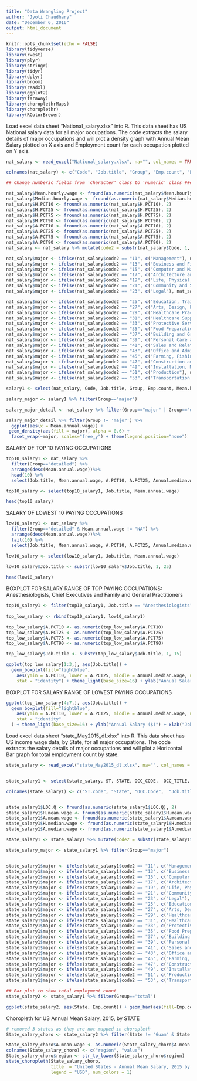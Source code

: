 ```yaml
---
title: "Data Wrangling Project"
author: "Jyoti Chaudhary"
date: "December 6, 2016"
output: html_document
---
```


```r
knitr::opts_chunk$set(echo = FALSE)
library(tidyverse)
library(rvest)
library(plyr)
library(stringr)
library(tidyr)
library(dplyr)
library(broom)
library(readxl)
library(ggplot2)
library(faraway)
library(choroplethrMaps)
library(choroplethr)
library(RColorBrewer)
```

Load excel data sheet "National_salary.xlsx" into R. This data sheet has US National salary data for all major occupations. The code extracts the salary details of major occupations and will plot a density graph with Annual Mean Salary plotted on X axis and Employment count for each occupation plotted on Y axis.


```r
nat_salary <- read_excel("National_salary.xlsx", na="", col_names = TRUE, col_types = NULL)

colnames(nat_salary) <- c("Code", "Job.title", "Group", "Emp.count", "Emp.PRSE", "Mean.hourly.wage", "Mean.annual.wage", "Mean.PRSE", "H.PCT10", "H.PCT25", "Median.hourly.wage", "H.PCT75", "H.PCT90", "A.PCT10", "A.PCT25", "Annual.median.wage", "A.PCT75", "A.PCT90", "Annual", "Hourly")

## Change numberic fields from 'character' class to 'numeric' class ##################

nat_salary$Mean.hourly.wage <- fround(as.numeric(nat_salary$Mean.hourly.wage), 2)
nat_salary$Median.hourly.wage <- fround(as.numeric(nat_salary$Median.hourly.wage), 2)
nat_salary$H.PCT10 <- fround(as.numeric(nat_salary$H.PCT10), 2)
nat_salary$H.PCT25 <- fround(as.numeric(nat_salary$H.PCT25), 2)
nat_salary$H.PCT75 <- fround(as.numeric(nat_salary$H.PCT75), 2)
nat_salary$H.PCT90 <- fround(as.numeric(nat_salary$H.PCT90), 2)
nat_salary$A.PCT10 <- fround(as.numeric(nat_salary$A.PCT10), 2)
nat_salary$A.PCT25 <- fround(as.numeric(nat_salary$A.PCT25), 2)
nat_salary$A.PCT75 <- fround(as.numeric(nat_salary$A.PCT75), 2)
nat_salary$A.PCT90 <- fround(as.numeric(nat_salary$A.PCT90), 2)
nat_salary <- nat_salary %>% mutate(code2 = substr(nat_salary$Code, 1, 2), major = "")

nat_salary$major <- ifelse(nat_salary$code2 == "11", c("Management"), nat_salary$major)
nat_salary$major <- ifelse(nat_salary$code2 == "13", c("Business and Financial Operations"), nat_salary$major)  
nat_salary$major <- ifelse(nat_salary$code2 == "15", c("Computer and Mathematical"), nat_salary$major)
nat_salary$major <- ifelse(nat_salary$code2 == "17", c("Architecture and Engineering Occupations"), nat_salary$major)  
nat_salary$major <- ifelse(nat_salary$code2 == "19", c("Life, Physical, and Social Science"), nat_salary$major)  
nat_salary$major <- ifelse(nat_salary$code2 == "21", c("Community and Social Service"), nat_salary$major)
nat_salary$major <- ifelse(nat_salary$code2 == "23", c("Legal"), nat_salary$major)

nat_salary$major <- ifelse(nat_salary$code2 == "25", c("Education, Training, and Library"), nat_salary$major)
nat_salary$major <- ifelse(nat_salary$code2 == "27", c("Arts, Design, Entertainment, Sports, and Media"), nat_salary$major)
nat_salary$major <- ifelse(nat_salary$code2 == "29", c("Healthcare Practitioners"), nat_salary$major)
nat_salary$major <- ifelse(nat_salary$code2 == "31", c("Healthcare Support"), nat_salary$major)
nat_salary$major <- ifelse(nat_salary$code2 == "33", c("Protective Service"), nat_salary$major)
nat_salary$major <- ifelse(nat_salary$code2 == "35", c("Food Preparation and Serving"), nat_salary$major)
nat_salary$major <- ifelse(nat_salary$code2 == "37", c("Building and Grounds Cleaning and Maintenance"), nat_salary$major)
nat_salary$major <- ifelse(nat_salary$code2 == "39", c("Personal Care and Service"), nat_salary$major)
nat_salary$major <- ifelse(nat_salary$code2 == "41", c("Sales and Related"), nat_salary$major)
nat_salary$major <- ifelse(nat_salary$code2 == "43", c("Office and Administrative Support"), nat_salary$major)
nat_salary$major <- ifelse(nat_salary$code2 == "45", c("Farming, Fishing, and Forestry"), nat_salary$major)
nat_salary$major <- ifelse(nat_salary$code2 == "47", c("Construction and Extraction"), nat_salary$major)
nat_salary$major <- ifelse(nat_salary$code2 == "49", c("Installation, Maintenance, and Repair"), nat_salary$major)
nat_salary$major <- ifelse(nat_salary$code2 == "51", c("Production"), nat_salary$major)
nat_salary$major <- ifelse(nat_salary$code2 == "53", c("Transportation and Material Moving"), nat_salary$major)


```


```r

salary1 <- select(nat_salary, Code, Job.title, Group, Emp.count, Mean.hourly.wage, Mean.annual.wage, Median.hourly.wage, Annual.median.wage)

salary_major <- salary1 %>% filter(Group=="major") 

salary_major_detail <- nat_salary %>% filter(Group=="major" | Group=="detailed") %>% select(Code, code2, Job.title, major, Group, Emp.count, Mean.hourly.wage, Mean.annual.wage, Median.hourly.wage, Annual.median.wage) 

```

```r
salary_major_detail %>% filter(Group != 'major') %>%
  ggplot(aes(x = Mean.annual.wage)) +
 geom_density(aes(fill = major), alpha = 0.6) +
  facet_wrap(~major, scales="free_y") + theme(legend.position="none")
```

SALARY OF TOP 10 PAYING OCCUPATIONS

```r
top10_salary1 <- nat_salary %>%
  filter(Group=="detailed") %>%
  arrange(desc(Mean.annual.wage))%>%
  head(10) %>%
  select(Job.title, Mean.annual.wage, A.PCT10, A.PCT25, Annual.median.wage, A.PCT75, A.PCT90) 

top10_salary <- select(top10_salary1, Job.title, Mean.annual.wage)

head(top10_salary)


```

SALARY OF LOWEST 10 PAYING OCCUPATIONS

```r
low10_salary1 <- nat_salary %>%
  filter(Group=="detailed" & Mean.annual.wage != "NA") %>%
  arrange(desc(Mean.annual.wage))%>%
  tail(10) %>%
  select(Job.title, Mean.annual.wage, A.PCT10, A.PCT25, Annual.median.wage, A.PCT75, A.PCT90)  

low10_salary <- select(low10_salary1, Job.title, Mean.annual.wage)

low10_salary$Job.title <- substr(low10_salary$Job.title, 1, 25)
  
head(low10_salary)

```


BOXPLOT FOR SALARY RANGE OF TOP PAYING OCCUPATIONS:  Anesthesiologists, Chief Executives and Family and General Practitioners

```r

top10_salary1 <- filter(top10_salary1, Job.title == "Anesthesiologists" | Job.title == "Family and General Practitioners" | Job.title =="Chief Executives")
  
top_low_salary <- rbind(top10_salary1, low10_salary1)

top_low_salary$A.PCT10 <- as.numeric(top_low_salary$A.PCT10)
top_low_salary$A.PCT25 <- as.numeric(top_low_salary$A.PCT25)
top_low_salary$A.PCT75 <- as.numeric(top_low_salary$A.PCT75)
top_low_salary$A.PCT90 <- as.numeric(top_low_salary$A.PCT90)

top_low_salary$Job.title <- substr(top_low_salary$Job.title, 1, 15)

```

```r

ggplot(top_low_salary[1:3,], aes(Job.title)) +
  geom_boxplot(fill="lightblue",
    aes(ymin = A.PCT10, lower = A.PCT25, middle = Annual.median.wage, upper = A.PCT75, ymax = A.PCT90),
    stat = "identity") + theme_light(base_size=16) + ylab("Annual Salary ($)") + xlab("Job Title")

```

BOXPLOT FOR SALARY RANGE OF LOWEST PAYING OCCUPATIONS

```r

ggplot(top_low_salary[4:7,], aes(Job.title)) +
  geom_boxplot(fill="lightblue",
    aes(ymin = A.PCT10, lower = A.PCT25, middle = Annual.median.wage, upper = A.PCT75, ymax = A.PCT90),
    stat = "identity"
  ) + theme_light(base_size=16) + ylab("Annual Salary ($)") + xlab("Job Title") 

```


Load excel data sheet "state_May2015_dl.xlsx" into R. This data sheet has US income wage data, by State, for all major occupations. The code extracts the salary details of major occupations and will plot a Horizontal Bar graph for total employment count by state. 

```r

state_salary <- read_excel("state_May2015_dl.xlsx", na="", col_names = TRUE, col_types = NULL)


state_salary1 <- select(state_salary, ST, STATE, OCC_CODE,  OCC_TITLE, OCC_GROUP, TOT_EMP, LOC_Q, H_MEAN, A_MEAN, H_MEDIAN, A_MEDIAN)

colnames(state_salary1) <- c("ST.code", "State", "OCC.Code",  "Job.title", "Group", "Emp.count", "LOC.Q", "H.mean.wage", "A.mean.wage", "H.median.wage", "A.median.wage")


state_salary1$LOC.Q <- fround(as.numeric(state_salary1$LOC.Q), 2)
state_salary1$H.mean.wage <- fround(as.numeric(state_salary1$H.mean.wage), 2)
state_salary1$A.mean.wage <- fround(as.numeric(state_salary1$A.mean.wage), 2)
state_salary1$H.median.wage <- fround(as.numeric(state_salary1$H.median.wage), 2)
state_salary1$A.median.wage <- fround(as.numeric(state_salary1$A.median.wage), 2)

state_salary1 <- state_salary1 %>% mutate(code2 = substr(state_salary1$OCC.Code, 1, 2), major = "")

state_salary_major <- state_salary1 %>% filter(Group=="major") 


state_salary1$major <- ifelse(state_salary1$code2 == "11", c("Management"), state_salary1$major)
state_salary1$major <- ifelse(state_salary1$code2 == "13", c("Business and Financial Operations"), state_salary1$major)  
state_salary1$major <- ifelse(state_salary1$code2 == "15", c("Computer and Mathematical"), state_salary1$major)
state_salary1$major <- ifelse(state_salary1$code2 == "17", c("Architecture and Engineering Occupations"), state_salary1$major)  
state_salary1$major <- ifelse(state_salary1$code2 == "19", c("Life, Physical, and Social Science"), state_salary1$major)  
state_salary1$major <- ifelse(state_salary1$code2 == "21", c("Community and Social Service"), state_salary1$major)
state_salary1$major <- ifelse(state_salary1$code2 == "23", c("Legal"), state_salary1$major)
state_salary1$major <- ifelse(state_salary1$code2 == "25", c("Education, Training, and Library"), state_salary1$major)
state_salary1$major <- ifelse(state_salary1$code2 == "27", c("Arts, Design, Entertainment, Sports, and Media"), state_salary1$major)
state_salary1$major <- ifelse(state_salary1$code2 == "29", c("Healthcare Practitioners"), state_salary1$major)
state_salary1$major <- ifelse(state_salary1$code2 == "31", c("Healthcare Support"), state_salary1$major)
state_salary1$major <- ifelse(state_salary1$code2 == "33", c("Protective Service"), state_salary1$major)
state_salary1$major <- ifelse(state_salary1$code2 == "35", c("Food Preparation and Serving"), state_salary1$major)
state_salary1$major <- ifelse(state_salary1$code2 == "37", c("Building and Grounds Cleaning and Maintenance"), state_salary1$major)
state_salary1$major <- ifelse(state_salary1$code2 == "39", c("Personal Care and Service"), state_salary1$major)
state_salary1$major <- ifelse(state_salary1$code2 == "41", c("Sales and Related"), state_salary1$major)
state_salary1$major <- ifelse(state_salary1$code2 == "43", c("Office and Administrative Support"), state_salary1$major)
state_salary1$major <- ifelse(state_salary1$code2 == "45", c("Farming, Fishing, and Forestry"), state_salary1$major)
state_salary1$major <- ifelse(state_salary1$code2 == "47", c("Construction and Extraction"), state_salary1$major)
state_salary1$major <- ifelse(state_salary1$code2 == "49", c("Installation, Maintenance, and Repair"), state_salary1$major)
state_salary1$major <- ifelse(state_salary1$code2 == "51", c("Production"), state_salary1$major)
state_salary1$major <- ifelse(state_salary1$code2 == "53", c("Transportation and Material Moving"), state_salary1$major)


```

```r

## Bar plot to show total employment count
state_salary2 <- state_salary1 %>% filter(Group=='total')

ggplot(state_salary2, aes(State, Emp.count)) + geom_bar(aes(fill=Emp.count), stat = "identity", width = 0.6, fill = "lightgreen") + geom_text(label = state_salary2$Emp.count) + coord_flip() + ggtitle("Total Employment count (Numbers)" ) + xlab(NULL) + ylab(NULL) + theme(axis.title.x=element_blank(), axis.text.x=element_blank(), axis.ticks.x=element_blank())

```

Choropleth for US Annual Mean Salary, 2015, by STATE

```r
# removed 3 states as they are not mapped in choropleth
State_salary_choro <- state_salary2 %>% filter(State != "Guam" & State != "Puerto Rico" & State != "Virgin Islands") %>% select(State, A.mean.wage)

State_salary_choro$A.mean.wage <- as.numeric(State_salary_choro$A.mean.wage)
colnames(State_salary_choro) <- c("region", "value")
State_salary_choro$region <- str_to_lower(State_salary_choro$region)
state_choropleth(State_salary_choro, 
                 title  = "United States - Annual Mean Salary, 2015 by State", 
                 legend = "USD", num_colors = 1)

```



